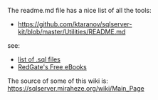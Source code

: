 The readme.md file has a nice list of all the tools:
*https://github.com/ktaranov/sqlserver-kit/blob/master/Utilities/README.md

see:

*[[list of .sql files]]
*[[RedGate's Free eBooks]]


The source of some of this wiki is: https://sqlserver.miraheze.org/wiki/Main_Page